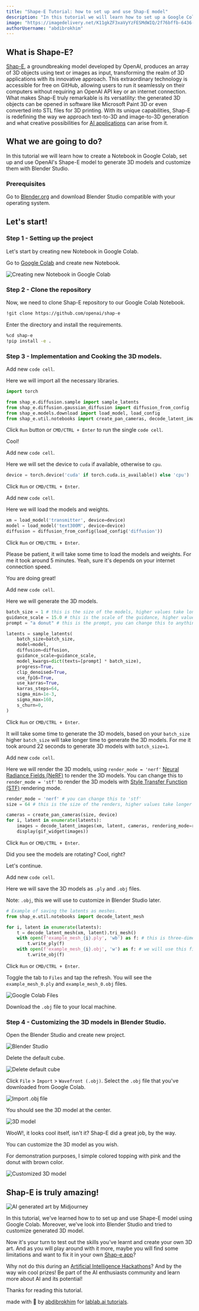 ```yaml
---
title: "Shape-E Tutorial: how to set up and use Shap-E model"
description: "In this tutorial we will learn how to set up a Google Colab Notebook in order to use OpenAI's Shape-E model to generate 3D models and customize them with Blender Studio."
image: "https://imagedelivery.net/K11gkZF3xaVyYzFESMdWIQ/2f76bffb-6436-4985-f78f-87d7666c7a00/full"
authorUsername: "abdibrokhim"
---
```



## What is Shape-E?
[Shap-E](https://lablab.ai/tech/openai/shap-e), a groundbreaking model developed by OpenAI, produces an array of 3D objects using text or images as input, transforming the realm of 3D applications with its innovative approach. This extraordinary technology is accessible for free on GitHub, allowing users to run it seamlessly on their computers without requiring an OpenAI API key or an internet connection. What makes Shap-E truly remarkable is its versatility: the generated 3D objects can be opened in software like Microsoft Paint 3D or even converted into STL files for 3D printing. With its unique capabilities, Shap-E is redefining the way we approach text-to-3D and image-to-3D generation and what creative possibilities for [AI applications](https://lablab.ai/apps) can arise from it.


## What we are going to do?
In this tutorial we will learn how to create a Notebook in Google Colab, set up and use OpenAI's Shape-E model to generate 3D models and customize them with Blender Studio.


### Prerequisites
Go to [Blender.org](https://www.blender.org/download/) and download Blender Studio compatible with your operating system.

## Let's start!
### Step 1 - Setting up the project

Let's start by creating new Notebook in Google Colab.

Go to [Google Colab](https://colab.research.google.com/) and create new Notebook.

<Img src="https://imagedelivery.net/K11gkZF3xaVyYzFESMdWIQ/4d69bf44-320a-4070-6535-5adca9683200/full" alt="Creating new Notebook in Google Colab" caption="Creating new Notebook in Google Colab"/>


### Step 2 - Clone the repository

Now, we need to clone Shap-E repository to our Google Colab Notebook.

```bash
!git clone https://github.com/openai/shap-e
```

Enter the directory and install the requirements.

```bash
%cd shap-e
!pip install -e .
```

### Step 3 - Implementation and Cooking the 3D models.

Add new `code cell`.

Here we will import all the necessary libraries.
    
```python
import torch

from shap_e.diffusion.sample import sample_latents
from shap_e.diffusion.gaussian_diffusion import diffusion_from_config
from shap_e.models.download import load_model, load_config
from shap_e.util.notebooks import create_pan_cameras, decode_latent_images, gif_widget
```

Click `Run` button or `CMD/CTRL + Enter` to run the single `code cell`.

Cool!


Add new `code cell`.

Here we will set the device to `cuda` if available, otherwise to `cpu`.

```python
device = torch.device('cuda' if torch.cuda.is_available() else 'cpu')
```

Click `Run` or `CMD/CTRL + Enter`.


Add new `code cell`.

Here we will load the models and weights. 

```python
xm = load_model('transmitter', device=device) 
model = load_model('text300M', device=device) 
diffusion = diffusion_from_config(load_config('diffusion')) 
```

Click `Run` or `CMD/CTRL + Enter`.

Please be patient, it will take some time to load the models and weights. For me it took around 5 minutes. Yeah, sure it's depends on your internet connection speed.

You are doing great!


Add new `code cell`.

Here we will generate the 3D models.

```python
batch_size = 1 # this is the size of the models, higher values take longer to generate.
guidance_scale = 15.0 # this is the scale of the guidance, higher values make the model look more like the prompt.
prompt = "a donut" # this is the prompt, you can change this to anything you want.

latents = sample_latents(
    batch_size=batch_size,
    model=model,
    diffusion=diffusion,
    guidance_scale=guidance_scale,
    model_kwargs=dict(texts=[prompt] * batch_size),
    progress=True,
    clip_denoised=True,
    use_fp16=True,
    use_karras=True,
    karras_steps=64,
    sigma_min=1e-3,
    sigma_max=160,
    s_churn=0,
)
```

Click `Run` or `CMD/CTRL + Enter`.

It will take some time to generate the 3D models, based on your `batch_size` higher `batch_size` will take longer time to generate the 3D models. For me it took around 22 seconds to generate 3D models with `batch_size=1`.


Add new `code cell`.

Here we will render the 3D models, using `render_mode = 'nerf'` [Neural Radiance Fields (NeRF)](https://www.matthewtancik.com/nerf) to render the 3D models. You can change this to `render_mode = 'stf'` to render the 3D models with [Style Transfer Function (STF)](https://www.researchgate.net/publication/227615609_Style_Transfer_Functions_for_Illustrative_Volume_Rendering) rendering mode.

```python
render_mode = 'nerf' # you can change this to 'stf'
size = 64 # this is the size of the renders, higher values take longer to render.

cameras = create_pan_cameras(size, device)
for i, latent in enumerate(latents):
    images = decode_latent_images(xm, latent, cameras, rendering_mode=render_mode)
    display(gif_widget(images))
```

Click `Run` or `CMD/CTRL + Enter`.

Did you see the models are rotating? Cool, right?


Let's continue.


Add new `code cell`.

Here we will save the 3D models as `.ply` and `.obj` files. 

Note: `.obj`, this we will use to customize in Blender Studio later.


```python
# Example of saving the latents as meshes.
from shap_e.util.notebooks import decode_latent_mesh

for i, latent in enumerate(latents):
    t = decode_latent_mesh(xm, latent).tri_mesh()
    with open(f'example_mesh_{i}.ply', 'wb') as f: # this is three-dimensional geometric data of model.
        t.write_ply(f)
    with open(f'example_mesh_{i}.obj', 'w') as f: # we will use this file to customize in Blender Studio later.
        t.write_obj(f)
```

Click `Run` or `CMD/CTRL + Enter`.

Toggle the tab to `Files` and tap the refresh. You will see the `example_mesh_0.ply` and `example_mesh_0.obj` files. 

<Img src="https://imagedelivery.net/K11gkZF3xaVyYzFESMdWIQ/ad1c3928-55cb-41b4-5b00-024e67f93a00/full" alt="Google Colab Files" caption="Google Colab Files"/>

Download the `.obj` file to your local machine.


### Step 4 - Customizing the 3D models in Blender Studio.

Open the Blender Studio and create new project.

<Img src="https://imagedelivery.net/K11gkZF3xaVyYzFESMdWIQ/df79794b-fea1-441b-8081-58b48cda1000/full" alt="Blender Studio" caption="Blender Studio"/>


Delete the default cube.

<Img src="https://imagedelivery.net/K11gkZF3xaVyYzFESMdWIQ/5750de31-9fc9-4be3-c9b8-30b6564aee00/full" alt="Delete default cube" caption="Delete default cube"/>


Click `File` > `Import` > `Wavefront (.obj)`. Select the `.obj` file that you've downloaded from Google Colab. 

<Img src="https://imagedelivery.net/K11gkZF3xaVyYzFESMdWIQ/ef209500-1887-4acc-ea15-91e6e0048f00/full" alt="Import .obj file" caption="Import .obj file"/>


You should see the 3D model at the center.

<Img src="https://imagedelivery.net/K11gkZF3xaVyYzFESMdWIQ/f0c5676d-8e77-4a80-2870-3bc3b2d76200/full" alt="3D model" caption="3D model"/>

WooW!, it looks cool itself, isn't it? Shap-E did a great job, by the way. 

You can customize the 3D model as you wish.

For demonstration purposes, I simple colored topping with pink and the donut with brown color.

<Img src="https://imagedelivery.net/K11gkZF3xaVyYzFESMdWIQ/f746d7af-4b2e-41bd-4338-3e82d65b9a00/full" alt="Customized 3D model" caption="Customized 3D model"/>


## Shap-E is truly amazing!

<Img src="https://imagedelivery.net/K11gkZF3xaVyYzFESMdWIQ/a8e6c579-e72e-4bc0-6f4c-3f4e92eb1b00/full" alt="AI generated art by Midjourney" caption="AI generated art by Midjourney"/>

In this tutorial, we've learned how to to set up and use Shape-E model using Google Colab. Moreover, we've look into Blender Studio and tried to customize generated 3D model. 

Now it's your turn to test out the skills you've learnt and create your own 3D art. And as you will play around with it more, maybe you will find some limitations and want to fix it in your own [Shap-e app](https://lablab.ai/apps/tech/openai/shap-e)?

Why not do this during an [Artificial Intelligence Hackathons](https://lablab.ai/event)? And by the way win cool prizes! Be part of the AI enthusiasts community and learn more about AI and its potential!

Thanks for reading this tutorial.

made with 💜 by [abdibrokhim](https://linkedin.com/in/abdibrokhim) for [lablab.ai tutorials](https://lablab.ai/t).

